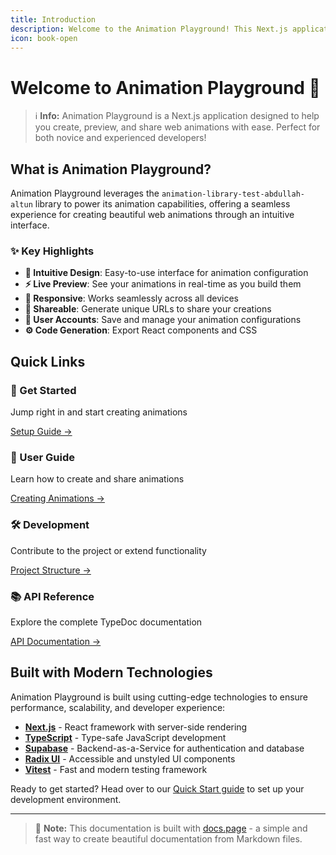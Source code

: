 ```yaml
---
title: Introduction
description: Welcome to the Animation Playground! This Next.js application provides a user-friendly interface for creating, previewing, and sharing web animations.
icon: book-open
---
```



# Welcome to Animation Playground 🚀

> ℹ️ **Info:**
  Animation Playground is a Next.js application designed to help you create,
  preview, and share web animations with ease. Perfect for both novice and
  experienced developers!


## What is Animation Playground?

Animation Playground leverages the `animation-library-test-abdullah-altun` library to power its animation capabilities, offering a seamless experience for creating beautiful web animations through an intuitive interface.

### ✨ Key Highlights

- **🎨 Intuitive Design**: Easy-to-use interface for animation configuration
- **⚡ Live Preview**: See your animations in real-time as you build them
- **📱 Responsive**: Works seamlessly across all devices
- **🔗 Shareable**: Generate unique URLs to share your creations
- **💾 User Accounts**: Save and manage your animation configurations
- **⚙️ Code Generation**: Export React components and CSS

## Quick Links

<div className="grid grid-cols-1 md:grid-cols-2 gap-4 my-6">
  <div className="border rounded-lg p-4">
    <h3 className="text-lg font-semibold mb-2">🚀 Get Started</h3>
    <p className="text-gray-600 mb-3">
      Jump right in and start creating animations
    </p>
    <a href="/setup" className="text-blue-600 hover:underline">
      Setup Guide →
    </a>
  </div>

  <div className="border rounded-lg p-4">
    <h3 className="text-lg font-semibold mb-2">📖 User Guide</h3>
    <p className="text-gray-600 mb-3">
      Learn how to create and share animations
    </p>
    <a
      href="/guide/creating-animations"
      className="text-blue-600 hover:underline"
    >
      Creating Animations →
    </a>
  </div>

  <div className="border rounded-lg p-4">
    <h3 className="text-lg font-semibold mb-2">🛠️ Development</h3>
    <p className="text-gray-600 mb-3">
      Contribute to the project or extend functionality
    </p>
    <a
      href="/development/project-structure"
      className="text-blue-600 hover:underline"
    >
      Project Structure →
    </a>
  </div>

  <div className="border rounded-lg p-4">
    <h3 className="text-lg font-semibold mb-2">📚 API Reference</h3>
    <p className="text-gray-600 mb-3">
      Explore the complete TypeDoc documentation
    </p>
    <a href="/api" className="text-blue-600 hover:underline">
      API Documentation →
    </a>
  </div>
</div>

## Built with Modern Technologies

Animation Playground is built using cutting-edge technologies to ensure performance, scalability, and developer experience:

- **[Next.js](https://nextjs.org/)** - React framework with server-side rendering
- **[TypeScript](https://www.typescriptlang.org/)** - Type-safe JavaScript development
- **[Supabase](https://supabase.com/)** - Backend-as-a-Service for authentication and database
- **[Radix UI](https://www.radix-ui.com/)** - Accessible and unstyled UI components
- **[Vitest](https://vitest.dev/)** - Fast and modern testing framework

Ready to get started? Head over to our [Quick Start guide](/setup) to set up your development environment.

---

> 📝 **Note:**
  This documentation is built with [docs.page](https://use.docs.page/) - a
  simple and fast way to create beautiful documentation from Markdown files.

